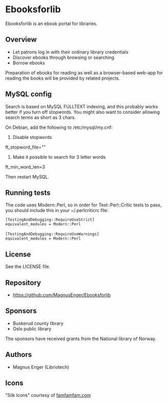 =Ebooksforlib=

Ebooksforlib is an ebook portal for libraries. 

==Overview==

* Let patrons log in with their ordinary library credentials
* Discover ebooks through browsing or searching
* Borrow ebooks

Preparation of ebooks for reading as well as a browser-based web-app for reading the books will be provided by related projects. 

==MySQL config==

Search is based on MySQL FULLTEXT indexing, and this probably works better if you turn off stopwords. You might also want to consider allowing search terms as short as 3 chars. 

On Debian, add the following to /etc/mysql/my.cnf:

# Disable stopwords
ft_stopword_file=""
# Make it possible to search for 3 letter words
ft_min_word_len=3

Then restart MySQL.

==Running tests==

The code uses Modern::Perl, so in order for Test::Perl::Critic tests to pass, you should include this in your ~/.perlcriticrc file:

 [TestingAndDebugging::RequireUseStrict]
 equivalent_modules = Modern::Perl
 
 [TestingAndDebugging::RequireUseWarnings]
 equivalent_modules = Modern::Perl

==License==

See the LICENSE file. 

==Repository==

* https://github.com/MagnusEnger/Ebooksforlib

==Sponsors==

* Buskerud county library
* Oslo public library

The sponsors have received grants from the National library of Norway. 

==Authors==

* Magnus Enger (Libriotech)

==Icons==

"Silk Icons" courtesy of [http://www.famfamfam.com/lab/icons/silk/ famfamfam.com]
